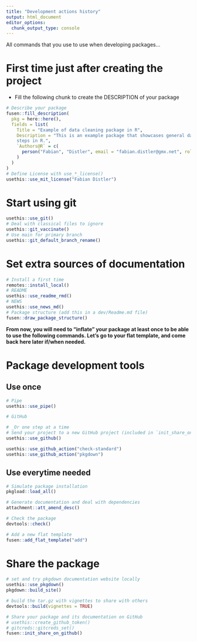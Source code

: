 ```yaml
---
title: "Development actions history"
output: html_document
editor_options: 
  chunk_output_type: console
---
```


All commands that you use to use when developing packages...

# First time just after creating the project

- Fill the following chunk to create the DESCRIPTION of your package

```r
# Describe your package
fusen::fill_description(
  pkg = here::here(),
  fields = list(
    Title = "Example of data cleaning package in R",
    Description = "This is an example package that showcases general data cleaning
    steps in R.",
    `Authors@R` = c(
      person("Fabian", "Distler", email = "fabian.distler@gmx.net", role = c("aut", "cre"))
    )
  )
)
# Define License with use_*_license()
usethis::use_mit_license("Fabian Distler")
```

# Start using git

```r
usethis::use_git()
# Deal with classical files to ignore
usethis::git_vaccinate()
# Use main for primary branch
usethis::git_default_branch_rename()
```

# Set extra sources of documentation

```r
# Install a first time
remotes::install_local()
# README
usethis::use_readme_rmd()
# NEWS
usethis::use_news_md()
# Package structure (add this in a dev/Readme.md file)
fusen::draw_package_structure()
```

**From now, you will need to "inflate" your package at least once to be able to use the following commands. Let's go to your flat template, and come back here later if/when needed.**


# Package development tools
## Use once

```r
# Pipe
usethis::use_pipe()

# GitHub

# _Or one step at a time
# Send your project to a new GitHub project (included in `init_share_on_github()`)
usethis::use_github()

usethis::use_github_action("check-standard")
usethis::use_github_action("pkgdown")
```

## Use everytime needed

```r
# Simulate package installation
pkgload::load_all()

# Generate documentation and deal with dependencies
attachment::att_amend_desc()

# Check the package
devtools::check()

# Add a new flat template
fusen::add_flat_template("add")
```

# Share the package

```r
# set and try pkgdown documentation website locally
usethis::use_pkgdown()
pkgdown::build_site()

# build the tar.gz with vignettes to share with others
devtools::build(vignettes = TRUE)

# Share your package and its documentation on GitHub
# usethis::create_github_token()
# gitcreds::gitcreds_set()
fusen::init_share_on_github()
```
